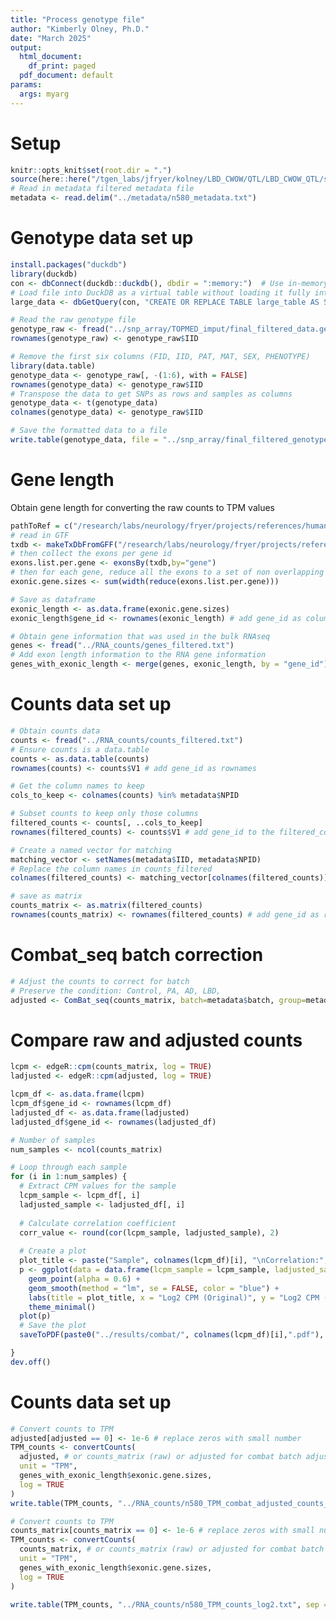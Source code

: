 ```yaml
---
title: "Process genotype file"
author: "Kimberly Olney, Ph.D."
date: "March 2025"
output:
  html_document:
    df_print: paged
  pdf_document: default
params:
  args: myarg
---
```


# Setup
```r
knitr::opts_knit$set(root.dir = ".")
source(here::here("/tgen_labs/jfryer/kolney/LBD_CWOW/QTL/LBD_CWOW_QTL/scripts/", "file_paths_and_colours.R"))
# Read in metadata filtered metadata file 
metadata <- read.delim("../metadata/n580_metadata.txt")
```

# Genotype data set up 
```r
install.packages("duckdb")
library(duckdb)
con <- dbConnect(duckdb::duckdb(), dbdir = ":memory:")  # Use in-memory DB (or specify file path for persistence)
# Load file into DuckDB as a virtual table without loading it fully into memory
large_data <- dbGetQuery(con, "CREATE OR REPLACE TABLE large_table AS SELECT * FROM read_csv_auto('../snp_array/TOPMED_imput/transposed_data.txt')")

# Read the raw genotype file
genotype_raw <- fread("../snp_array/TOPMED_imput/final_filtered_data.genotype.raw")
rownames(genotype_raw) <- genotype_raw$IID

# Remove the first six columns (FID, IID, PAT, MAT, SEX, PHENOTYPE)
library(data.table)
genotype_data <- genotype_raw[, -(1:6), with = FALSE]
rownames(genotype_data) <- genotype_raw$IID
# Transpose the data to get SNPs as rows and samples as columns
genotype_data <- t(genotype_data)
colnames(genotype_data) <- genotype_raw$IID

# Save the formatted data to a file
write.table(genotype_data, file = "../snp_array/final_filtered_genotype_data.txt", sep = " ", quote = FALSE, col.names = NA)
```

# Gene length
Obtain gene length for converting the raw counts to TPM values
```r
pathToRef = c("/research/labs/neurology/fryer/projects/references/human/")
# read in GTF
txdb <- makeTxDbFromGFF("/research/labs/neurology/fryer/projects/references/human/gencode.v38.annotation.gtf",format="gtf")
# then collect the exons per gene id
exons.list.per.gene <- exonsBy(txdb,by="gene")
# then for each gene, reduce all the exons to a set of non overlapping exons, calculate their lengths (widths) and sum then
exonic.gene.sizes <- sum(width(reduce(exons.list.per.gene)))

# Save as dataframe
exonic_length <- as.data.frame(exonic.gene.sizes)
exonic_length$gene_id <- rownames(exonic_length) # add gene_id as column 

# Obtain gene information that was used in the bulk RNAseq 
genes <- fread("../RNA_counts/genes_filtered.txt")
# Add exon length information to the RNA gene information 
genes_with_exonic_length <- merge(genes, exonic_length, by = "gene_id")
```

# Counts data set up  
```r
# Obtain counts data
counts <- fread("../RNA_counts/counts_filtered.txt")
# Ensure counts is a data.table
counts <- as.data.table(counts)
rownames(counts) <- counts$V1 # add gene_id as rownames 

# Get the column names to keep
cols_to_keep <- colnames(counts) %in% metadata$NPID

# Subset counts to keep only those columns
filtered_counts <- counts[, ..cols_to_keep]
rownames(filtered_counts) <- counts$V1 # add gene_id to the filtered_counts

# Create a named vector for matching
matching_vector <- setNames(metadata$IID, metadata$NPID)
# Replace the column names in counts_filtered
colnames(filtered_counts) <- matching_vector[colnames(filtered_counts)]

# save as matrix 
counts_matrix <- as.matrix(filtered_counts)
rownames(counts_matrix) <- rownames(filtered_counts) # add gene_id as rownames
```

# Combat_seq batch correction 
```r
# Adjust the counts to correct for batch 
# Preserve the condition: Control, PA, AD, LBD,
adjusted <- ComBat_seq(counts_matrix, batch=metadata$batch, group=metadata$TYPE)
```
# Compare raw and adjusted counts
```r
lcpm <- edgeR::cpm(counts_matrix, log = TRUE)
ladjusted <- edgeR::cpm(adjusted, log = TRUE)

lcpm_df <- as.data.frame(lcpm)
lcpm_df$gene_id <- rownames(lcpm_df)
ladjusted_df <- as.data.frame(ladjusted)
ladjusted_df$gene_id <- rownames(ladjusted_df)

# Number of samples
num_samples <- ncol(counts_matrix)

# Loop through each sample
for (i in 1:num_samples) {
  # Extract CPM values for the sample
  lcpm_sample <- lcpm_df[, i]
  ladjusted_sample <- ladjusted_df[, i]
  
  # Calculate correlation coefficient
  corr_value <- round(cor(lcpm_sample, ladjusted_sample), 2)
  
  # Create a plot
  plot_title <- paste("Sample", colnames(lcpm_df)[i], "\nCorrelation:", corr_value)
  p <- ggplot(data = data.frame(lcpm_sample = lcpm_sample, ladjusted_sample = ladjusted_sample), aes(x = lcpm_sample, y = ladjusted_sample)) +
    geom_point(alpha = 0.6) +
    geom_smooth(method = "lm", se = FALSE, color = "blue") +
    labs(title = plot_title, x = "Log2 CPM (Original)", y = "Log2 CPM (Adjusted)") +
    theme_minimal()
  plot(p)
  # Save the plot
  saveToPDF(paste0("../results/combat/", colnames(lcpm_df)[i],".pdf"), width = 4, height = 4)

}
dev.off()
```


# Counts data set up  
```r
# Convert counts to TPM 
adjusted[adjusted == 0] <- 1e-6 # replace zeros with small number 
TPM_counts <- convertCounts(
  adjusted, # or counts_matrix (raw) or adjusted for combat batch adjusted counts 
  unit = "TPM",
  genes_with_exonic_length$exonic.gene.sizes,
  log = TRUE
)
write.table(TPM_counts, "../RNA_counts/n580_TPM_combat_adjusted_counts_log2.txt", sep = "\t", quote = FALSE)

# Convert counts to TPM 
counts_matrix[counts_matrix == 0] <- 1e-6 # replace zeros with small number 
TPM_counts <- convertCounts(
  counts_matrix, # or counts_matrix (raw) or adjusted for combat batch adjusted counts 
  unit = "TPM",
  genes_with_exonic_length$exonic.gene.sizes,
  log = TRUE
)

write.table(TPM_counts, "../RNA_counts/n580_TPM_counts_log2.txt", sep = "\t", quote = FALSE)
```

